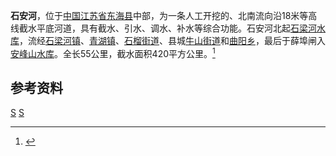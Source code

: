 {{Infobox River
  | river_name      = 石安河
  | image_name      =
  | image_size      = 
  | caption         = 
  | origin          = [[江苏省|江苏省]][[东海县|东海县]]北部[[石梁河水库|石梁河水库]]
  | mouth           = 江苏省东海县南部[[安峰山水库|安峰山水库]]
  | basin_countries = {{PRC}}
  | length          = 55 公里
  | elevation       = 
  | mouth_elevation = 
  | discharge       = 
  | watershed       = 420 平方公里
}}
'''石安河'''，位于[[中国|中国]][[江苏省|江苏省]][[东海县|东海县]]中部，为一条人工开挖的、北南流向沿18米等高线截水平底河道，具有截水、引水、调水、补水等综合功能。石安河北起[[石梁河水库|石梁河水库]]，流经[[石梁河镇|石梁河镇]]、[[青湖镇|青湖镇]]、[[石榴街道|石榴街道]]、县城[[牛山街道|牛山街道]]和[[曲阳乡|曲阳乡]]，最后于薛埠闸入[[安峰山水库|安峰山水库]]。全长55公里，截水面积420平方公里。<ref name="中国河湖大典">{{cite book zh |author=《[[中国河湖大典|中国河湖大典]]》编纂委员会 |title=《中国河湖大典·淮河卷》 |format=M |edition=1 |location=北京 |publisher=中国水利水电出版社 |date=2010年9月 |pages=216页 |id= ISBN 978-7-5084-7953-8}}</ref>

==参考资料==
{{reflist}}

[[Category:沂沭泗河水系|S]]
[[Category:江苏河流|S]]